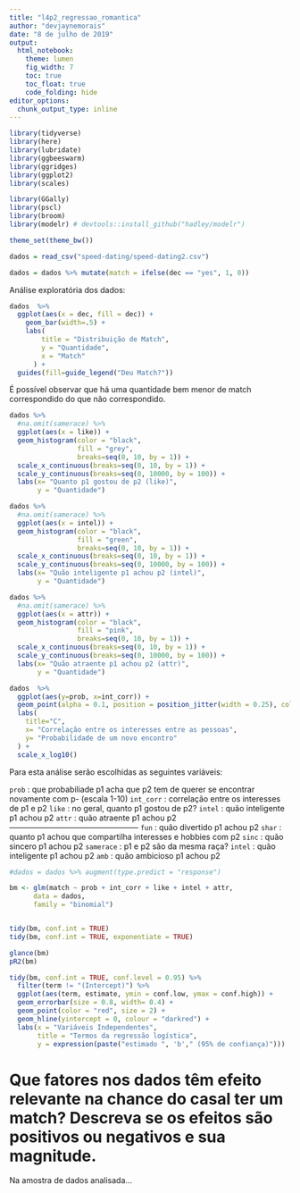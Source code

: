 ```yaml
---
title: "l4p2_regressao_romantica"
author: "devjaynemorais"
date: "8 de julho de 2019"
output: 
  html_notebook:
    theme: lumen
    fig_width: 7
    toc: true
    toc_float: true
    code_folding: hide
editor_options: 
  chunk_output_type: inline
---
```

```r
library(tidyverse)
library(here)
library(lubridate)
library(ggbeeswarm)
library(ggridges)
library(ggplot2)
library(scales)

library(GGally)
library(pscl)
library(broom)
library(modelr) # devtools::install_github("hadley/modelr")

theme_set(theme_bw())
```


```r
dados = read_csv("speed-dating/speed-dating2.csv")

dados = dados %>% mutate(match = ifelse(dec == "yes", 1, 0))
```

Análise exploratória dos dados:

```r
dados  %>%
  ggplot(aes(x = dec, fill = dec)) + 
    geom_bar(width=.5) +
    labs(
        title = "Distribuição de Match",
        y = "Quantidade",
        x = "Match" 
      ) + 
  guides(fill=guide_legend("Deu Match?"))


```
É possível observar que há uma quantidade bem menor de match correspondido do que não correspondido.

```r
dados %>%
  #na.omit(samerace) %>%
  ggplot(aes(x = like)) +
  geom_histogram(color = "black",
                 fill = "grey",
                 breaks=seq(0, 10, by = 1)) +
  scale_x_continuous(breaks=seq(0, 10, by = 1)) +
  scale_y_continuous(breaks=seq(0, 10000, by = 100)) +
  labs(x= "Quanto p1 gostou de p2 (like)",
       y = "Quantidade")
``` 

```r
dados %>%
  #na.omit(samerace) %>%
  ggplot(aes(x = intel)) +
  geom_histogram(color = "black",
                 fill = "green",
                 breaks=seq(0, 10, by = 1)) +
  scale_x_continuous(breaks=seq(0, 10, by = 1)) +
  scale_y_continuous(breaks=seq(0, 10000, by = 100)) +
  labs(x= "Quão inteligente p1 achou p2 (intel)",
       y = "Quantidade")
``` 
```r
dados %>%
  #na.omit(samerace) %>%
  ggplot(aes(x = attr)) +
  geom_histogram(color = "black",
                 fill = "pink",
                 breaks=seq(0, 10, by = 1)) +
  scale_x_continuous(breaks=seq(0, 10, by = 1)) +
  scale_y_continuous(breaks=seq(0, 10000, by = 100)) +
  labs(x= "Quão atraente p1 achou p2 (attr)",
       y = "Quantidade")
``` 

```r
dados  %>%
  ggplot(aes(y=prob, x=int_corr)) +
  geom_point(alpha = 0.1, position = position_jitter(width = 0.25), color="purple") +
  labs(
    title="C", 
    x= "Correlação entre os interesses entre as pessoas", 
    y= "Probabilidade de um novo encontro"
  ) +
  scale_x_log10() 

```  
  
Para esta análise serão escolhidas as seguintes variáveis:

`prob` : que probabiliade p1 acha que p2 tem de querer se encontrar novamente com p- (escala 1-10)
`int_corr` : correlação entre os interesses de p1 e p2
`like` : no geral, quanto p1 gostou de p2?
`intel` : quão inteligente p1 achou p2
`attr` : quão atraente p1 achou p2
--------------------------------------------------
`fun` : quão divertido p1 achou p2
`shar` : quanto p1 achou que compartilha interesses e hobbies com p2
`sinc` : quão sincero p1 achou p2
`samerace` : p1 e p2 são da mesma raça?
`intel` : quão inteligente p1 achou p2
`amb` : quão ambicioso p1 achou p2  

```r

#dados = dados %>% augment(type.predict = "response")

bm <- glm(match ~ prob + int_corr + like + intel + attr,
      data = dados,  
      family = "binomial")


tidy(bm, conf.int = TRUE)
tidy(bm, conf.int = TRUE, exponentiate = TRUE)

glance(bm)
pR2(bm)
``` 

```r
tidy(bm, conf.int = TRUE, conf.level = 0.95) %>%
  filter(term != "(Intercept)") %>%
  ggplot(aes(term, estimate, ymin = conf.low, ymax = conf.high)) +
  geom_errorbar(size = 0.8, width= 0.4) +
  geom_point(color = "red", size = 2) +
  geom_hline(yintercept = 0, colour = "darkred") +
  labs(x = "Variáveis Independentes",
       title = "Termos da regressão logística",
       y = expression(paste("estimado ", 'b'," (95% de confiança)")))
``` 

# Que fatores nos dados têm efeito relevante na chance do casal ter um match? Descreva se os efeitos são positivos ou negativos e sua magnitude. 

Na amostra de dados analisada...